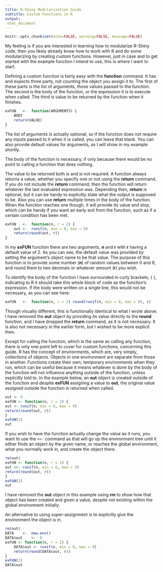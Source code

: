 ---
title: R-Shiny Modularization Guide
subtitle: Custom Functions in R
output:
 html_document
---
```{r include=FALSE}
knitr::opts_chunk$set(echo=FALSE, warning=FALSE, message=FALSE)
```
My feeling is if you are interested in learning how to modularize R-Shiny code, then you likely already know how to work with R and do some modularizing by creating custom functions.
However, just in case and to get started with the example function I intend to use, this is where I want to start.

Defining a custom function is fairly easy with the **function** command.
It has and expects three parts, not counting the object you assign it to.
The first of these parts is the list of arguments, those values passed to the function.
The second is the body of the function, or the expression it is to execute when called.
The third is value to be returned by the function when it finishes.

```{r echo = TRUE, eval = FALSE}
exFUN	<-	function(ARGUMENTS) {
	BODY
	return(VALUE)
}
```

The list of arguments is actually optional, so if the function does not require any inputs passed to it when it is called, you can leave that blank.
You can also provide default values for arguments, as I will show in my example shortly.

The body of the function is necessary, if only because there would be no point to calling a function that does nothing.

The value to be returned both is and is not required.
A function always returns a value, whether you specify one or not using the **return** command.
If you do not include the **return** command, then the function will return whatever the last evaluated expression was.
Depending then, **return** is optional, but it can be handy to explicitly state what the output is supposed to be.
Also you can use **return** multiple times in the body of the function.
When the function reaches one though, it will provide its value and stop, which can be handy if you want an early exit from the function, such as if a certain condition has been met.

```{r echo = TRUE}
exFUN	<-	function(n, r = 2) {
	out	<-	runif(n, min = 0, max = 9)
	return(round(out, r))
}
```

In my **exFUN** function there are two arguments, **n** and **r** with **r** having a default value of 2.
As you can see, the default value was provided by setting the argument's object name to be that value.
The purpose of this function is to provide some number (**n**) of random values between 0 and 9, and round them to two decimals or whatever amount (**r**) you wish.

To identify the body of the function I have surrounded in curly brackets, { }, indicating to R it should take this whole block of code as the function's expression.
If the body were written on a single line, this would not be necessary, as you can see here:

```{r echo = TRUE}
exFUN	<-	function(n, r = 2) round(runif(n, min = 0, max = 9), r)
```

Though visually different, this is functionally identical to what I wrote above.
I have removed the **out** object by providing its value directly to the **round** function, and I have dropped the **return** command, as it is not necessary.
It is also not necessary in the earlier form, but I wished to be more explicit then.

Except for calling the function, which is the same as calling any function, there is only one point left to cover for custom functions, concerning this guide.
R has the concept of environments, which are, very simply, collections of objects.
Objects in one environment are separate from those in another.
Functions create their own, temporary environments when they run, which can be useful because it means whatever is done by the body of the function will not influence anything outside of the function, unless explicitly told to.
In the example below, an **out** object is created outside of the function and despite **exFUN** assigning a value to **out**, the original value assigned outside the function is returned when called.

```{r echo = TRUE, eval = TRUE}
out <- 0
exFUN <- function(n, r = 2) {
out <- runif(n, min = 0, max = 9)
return(round(out, r))
}
exFUN(2)
out
```

If you wish to have the function actually change the value as it runs, you want to use the `<<-` command as that will go up the environment tree until it either finds an object by the given name, or reaches the global environment, what you normally work in, and create the object there.

```{r echo = TRUE, eval = TRUE}
rm(out)
exFUN <- function(n, r = 2) {
out <<- runif(n, min = 0, max = 9)
return(round(out, r))
}
exFUN(2)
out
```

I have removed the **out** object in this example using **rm** to show how that object has been created and given a value, despite not existing within the global environment initially.

An alternative to using super-assignment is to explicitly give the environment the object is in.

```{r echo=TRUE, eval=TRUE}
rm(out)
DATA	<-	new.env()
DATA$out	<-	0
exFUN <- function(n, r = 2) {
	DATA$out <- runif(n, min = 0, max = 9)
	return(round(DATA$out, r))
}
exFUN(2)
DATA$out
```
